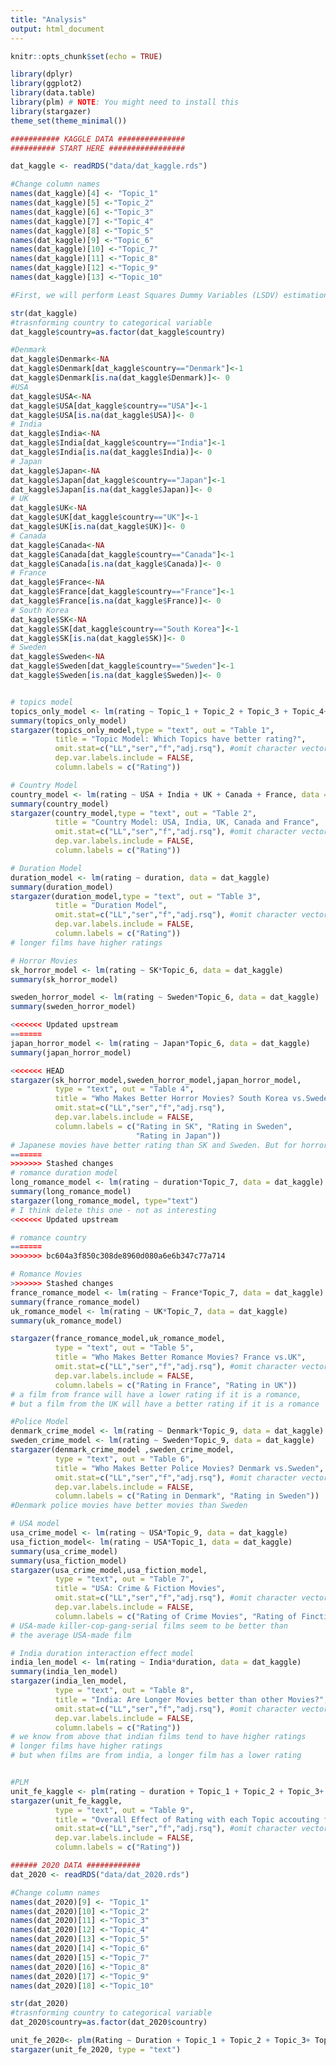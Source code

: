 ```yaml
---
title: "Analysis"
output: html_document
---
```


```r
knitr::opts_chunk$set(echo = TRUE)

library(dplyr)
library(ggplot2)
library(data.table)
library(plm) # NOTE: You might need to install this
library(stargazer)
theme_set(theme_minimal())
```

```r
########### KAGGLE DATA ###############
########## START HERE #################

dat_kaggle <- readRDS("data/dat_kaggle.rds") 

#Change column names
names(dat_kaggle)[4] <- "Topic_1"
names(dat_kaggle)[5] <-"Topic_2"
names(dat_kaggle)[6] <-"Topic_3"
names(dat_kaggle)[7] <-"Topic_4"
names(dat_kaggle)[8] <-"Topic_5"
names(dat_kaggle)[9] <-"Topic_6"
names(dat_kaggle)[10] <-"Topic_7"
names(dat_kaggle)[11] <-"Topic_8"
names(dat_kaggle)[12] <-"Topic_9"
names(dat_kaggle)[13] <-"Topic_10"

#First, we will perform Least Squares Dummy Variables (LSDV) estimation with lm(), where we essentially get an individual estimate for each unit. Second, we will run our model with plm(), which will do the same mechanics, yet it will not render each of the units intercept.

str(dat_kaggle)
#trasnforming country to categorical variable
dat_kaggle$country=as.factor(dat_kaggle$country)

#Denmark
dat_kaggle$Denmark<-NA 
dat_kaggle$Denmark[dat_kaggle$country=="Denmark"]<-1
dat_kaggle$Denmark[is.na(dat_kaggle$Denmark)]<- 0
#USA
dat_kaggle$USA<-NA 
dat_kaggle$USA[dat_kaggle$country=="USA"]<-1
dat_kaggle$USA[is.na(dat_kaggle$USA)]<- 0
# India
dat_kaggle$India<-NA
dat_kaggle$India[dat_kaggle$country=="India"]<-1
dat_kaggle$India[is.na(dat_kaggle$India)]<- 0
# Japan
dat_kaggle$Japan<-NA
dat_kaggle$Japan[dat_kaggle$country=="Japan"]<-1
dat_kaggle$Japan[is.na(dat_kaggle$Japan)]<- 0
# UK
dat_kaggle$UK<-NA
dat_kaggle$UK[dat_kaggle$country=="UK"]<-1
dat_kaggle$UK[is.na(dat_kaggle$UK)]<- 0
# Canada
dat_kaggle$Canada<-NA
dat_kaggle$Canada[dat_kaggle$country=="Canada"]<-1
dat_kaggle$Canada[is.na(dat_kaggle$Canada)]<- 0
# France
dat_kaggle$France<-NA
dat_kaggle$France[dat_kaggle$country=="France"]<-1
dat_kaggle$France[is.na(dat_kaggle$France)]<- 0
# South Korea
dat_kaggle$SK<-NA
dat_kaggle$SK[dat_kaggle$country=="South Korea"]<-1
dat_kaggle$SK[is.na(dat_kaggle$SK)]<- 0
# Sweden
dat_kaggle$Sweden<-NA
dat_kaggle$Sweden[dat_kaggle$country=="Sweden"]<-1
dat_kaggle$Sweden[is.na(dat_kaggle$Sweden)]<- 0


# topics model
topics_only_model <- lm(rating ~ Topic_1 + Topic_2 + Topic_3 + Topic_4+ Topic_5+ Topic_6 + Topic_7 + Topic_8 + Topic_9 + Topic_10, data = dat_kaggle)
summary(topics_only_model)
stargazer(topics_only_model,type = "text", out = "Table 1", 
          title = "Topic Model: Which Topics have better rating?", 
          omit.stat=c("LL","ser","f","adj.rsq"), #omit character vector
          dep.var.labels.include = FALSE,
          column.labels = c("Rating"))

# Country Model
country_model <- lm(rating ~ USA + India + UK + Canada + France, data = dat_kaggle)
summary(country_model)
stargazer(country_model,type = "text", out = "Table 2", 
          title = "Country Model: USA, India, UK, Canada and France", 
          omit.stat=c("LL","ser","f","adj.rsq"), #omit character vector
          dep.var.labels.include = FALSE,
          column.labels = c("Rating"))

# Duration Model
duration_model <- lm(rating ~ duration, data = dat_kaggle)
summary(duration_model)
stargazer(duration_model,type = "text", out = "Table 3", 
          title = "Duration Model", 
          omit.stat=c("LL","ser","f","adj.rsq"), #omit character vector
          dep.var.labels.include = FALSE,
          column.labels = c("Rating"))
# longer films have higher ratings

# Horror Movies
sk_horror_model <- lm(rating ~ SK*Topic_6, data = dat_kaggle)
summary(sk_horror_model)

sweden_horror_model <- lm(rating ~ Sweden*Topic_6, data = dat_kaggle)
summary(sweden_horror_model)

<<<<<<< Updated upstream
=======
japan_horror_model <- lm(rating ~ Japan*Topic_6, data = dat_kaggle)
summary(japan_horror_model)

<<<<<<< HEAD
stargazer(sk_horror_model,sweden_horror_model,japan_horror_model,
          type = "text", out = "Table 4", 
          title = "Who Makes Better Horror Movies? South Korea vs.Sweden", 
          omit.stat=c("LL","ser","f","adj.rsq"),
          dep.var.labels.include = FALSE,
          column.labels = c("Rating in SK", "Rating in Sweden",
                            "Rating in Japan"))
# Japanese movies have better rating than SK and Sweden. But for horror movies the effect even decreases. also they don´t effect is high but not significant
=======
>>>>>>> Stashed changes
# romance duration model
long_romance_model <- lm(rating ~ duration*Topic_7, data = dat_kaggle)
summary(long_romance_model)
stargazer(long_romance_model, type="text")
# I think delete this one - not as interesting
<<<<<<< Updated upstream

# romance country
=======
>>>>>>> bc604a3f850c308de8960d080a6e6b347c77a714

# Romance Movies
>>>>>>> Stashed changes
france_romance_model <- lm(rating ~ France*Topic_7, data = dat_kaggle)
summary(france_romance_model)
uk_romance_model <- lm(rating ~ UK*Topic_7, data = dat_kaggle)
summary(uk_romance_model)

stargazer(france_romance_model,uk_romance_model,
          type = "text", out = "Table 5", 
          title = "Who Makes Better Romance Movies? France vs.UK", 
          omit.stat=c("LL","ser","f","adj.rsq"), #omit character vector
          dep.var.labels.include = FALSE,
          column.labels = c("Rating in France", "Rating in UK"))
# a film from france will have a lower rating if it is a romance, 
# but a film from the UK will have a better rating if it is a romance

#Police Model
denmark_crime_model <- lm(rating ~ Denmark*Topic_9, data = dat_kaggle)
sweden_crime_model <- lm(rating ~ Sweden*Topic_9, data = dat_kaggle)
stargazer(denmark_crime_model ,sweden_crime_model,
          type = "text", out = "Table 6", 
          title = "Who Makes Better Police Movies? Denmark vs.Sweden", 
          omit.stat=c("LL","ser","f","adj.rsq"), #omit character vector
          dep.var.labels.include = FALSE,
          column.labels = c("Rating in Denmark", "Rating in Sweden"))
#Denmark police movies have better movies than Sweden

# USA model
usa_crime_model <- lm(rating ~ USA*Topic_9, data = dat_kaggle)
usa_fiction_model<- lm(rating ~ USA*Topic_1, data = dat_kaggle)
summary(usa_crime_model)
summary(usa_fiction_model)
stargazer(usa_crime_model,usa_fiction_model,
          type = "text", out = "Table 7", 
          title = "USA: Crime & Fiction Movies", 
          omit.stat=c("LL","ser","f","adj.rsq"), #omit character vector
          dep.var.labels.include = FALSE,
          column.labels = c("Rating of Crime Movies", "Rating of Finction Movies"))
# USA-made killer-cop-gang-serial films seem to be better than
# the average USA-made film

# India duration interaction effect model
india_len_model <- lm(rating ~ India*duration, data = dat_kaggle)
summary(india_len_model)
stargazer(india_len_model,
          type = "text", out = "Table 8", 
          title = "India: Are Longer Movies better than other Movies?", 
          omit.stat=c("LL","ser","f","adj.rsq"), #omit character vector
          dep.var.labels.include = FALSE,
          column.labels = c("Rating"))
# we know from above that indian films tend to have higher ratings
# longer films have higher ratings
# but when films are from india, a longer film has a lower rating


#PLM 
unit_fe_kaggle <- plm(rating ~ duration + Topic_1 + Topic_2 + Topic_3+ Topic_4+ Topic_5+ Topic_6 + Topic_7 + Topic_8 + Topic_9 + Topic_10, data = dat_kaggle , index = c("country"), model = "within")
stargazer(unit_fe_kaggle,
          type = "text", out = "Table 9", 
          title = "Overall Effect of Rating with each Topic accouting for country", 
          omit.stat=c("LL","ser","f","adj.rsq"), #omit character vector
          dep.var.labels.include = FALSE,
          column.labels = c("Rating"))

###### 2020 DATA ############
dat_2020 <- readRDS("data/dat_2020.rds")

#Change column names
names(dat_2020)[9] <- "Topic_1"
names(dat_2020)[10] <-"Topic_2"
names(dat_2020)[11] <-"Topic_3"
names(dat_2020)[12] <-"Topic_4"
names(dat_2020)[13] <-"Topic_5"
names(dat_2020)[14] <-"Topic_6"
names(dat_2020)[15] <-"Topic_7"
names(dat_2020)[16] <-"Topic_8"
names(dat_2020)[17] <-"Topic_9"
names(dat_2020)[18] <-"Topic_10"

str(dat_2020)
#trasnforming country to categorical variable
dat_2020$country=as.factor(dat_2020$country)

unit_fe_2020<- plm(Rating ~ Duration + Topic_1 + Topic_2 + Topic_3+ Topic_4+ Topic_5+ Topic_6 + Topic_7 + Topic_8 + Topic_9 + Topic_10, data = dat_2020 , index = c("Country"), model = "within")
stargazer(unit_fe_2020, type = "text")

```
